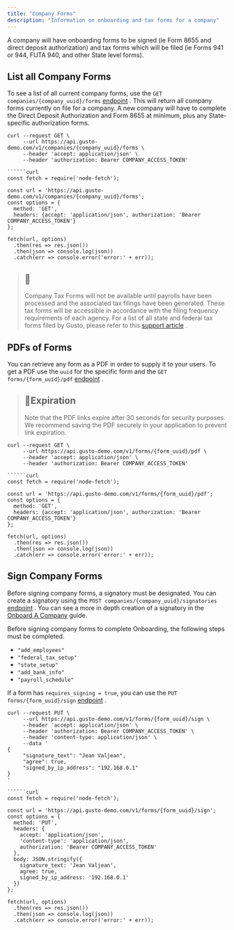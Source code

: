 ```yaml
---
title: "Company Forms"
description: "Information on onboarding and tax forms for a company"
---
```

A company will have onboarding forms to be signed (ie Form 8655 and direct deposit authorization) and tax forms which will be filed (ie Forms 941 or 944, FUTA 940, and other State level forms).

## List all Company Forms

To see a list of all current company forms, use the `GET companies/{company_uuid}/forms` [endpoint](/embedded-payroll/reference/get-v1-company-forms)
. This will return all company forms currently on file for a company. A new company will have to complete the Direct Deposit Authorization and Form 8655 at minimum, plus any State-specific authorization forms.

```curl
curl --request GET \
     --url https://api.gusto-demo.com/v1/companies/{company_uuid}/forms \
     --header 'accept: application/json' \
     --header 'authorization: Bearer COMPANY_ACCESS_TOKEN'

``````curl
const fetch = require('node-fetch');

const url = 'https://api.gusto-demo.com/v1/companies/{company_uuid}/forms';
const options = {
  method: 'GET',
  headers: {accept: 'application/json', authorization: 'Bearer COMPANY_ACCESS_TOKEN'}
};

fetch(url, options)
  .then(res => res.json())
  .then(json => console.log(json))
  .catch(err => console.error('error:' + err));

```

> ## 📘
> 
> Company Tax Forms will not be available until payrolls have been processed and the associated tax filings have been generated. These tax forms will be accessible in accordance with the filing frequency requirements of each agency. For a list of all state and federal tax forms filed by Gusto, please refer to this [support article](https://support.gusto.com/article/106622058100000/Federal-and-state-taxes-and-forms-filed-by-gusto)
> .

## PDFs of Forms

You can retrieve any form as a PDF in order to supply it to your users. To get a PDF use the `uuid` for the specific form and the `GET forms/{form_uuid}/pdf` [endpoint](/embedded-payroll/reference/get-v1-company-form-pdf)
.

> ## 📘Expiration
> 
> Note that the PDF links expire after 30 seconds for security purposes. We recommend saving the PDF securely in your application to prevent link expiration.

```curl
curl --request GET \
     --url https://api.gusto-demo.com/v1/forms/{form_uuid}/pdf \
     --header 'accept: application/json' \
     --header 'authorization: Bearer COMPANY_ACCESS_TOKEN'

``````curl
const fetch = require('node-fetch');

const url = 'https://api.gusto-demo.com/v1/forms/{form_uuid}/pdf';
const options = {
  method: 'GET',
  headers: {accept: 'application/json', authorization: 'Bearer COMPANY_ACCESS_TOKEN'}
};

fetch(url, options)
  .then(res => res.json())
  .then(json => console.log(json))
  .catch(err => console.error('error:' + err));

```

## Sign Company Forms

Before signing company forms, a signatory must be designated. You can create a signatory using the `POST companies/{company_uuid}/signatories` [endpoint](/embedded-payroll/reference/post-v1-company-signatories)
. You can see a more in depth creation of a signatory in the [Onboard A Company](/embedded-payroll/docs/onboard-a-company#11-add-a-signatory-optional)
 guide.

Before signing company forms to complete Onboarding, the following steps must be completed.

*   `"add_employees"`
*   `"federal_tax_setup"`
*   `"state_setup"`
*   `"add_bank_info"`
*   `"payroll_schedule"`

If a form has `requires_signing = true`, you can use the `PUT forms/{form_uuid}/sign` [endpoint](/embedded-payroll/reference/put-v1-company-form-sign)
.

```curl
curl --request PUT \
     --url https://api.gusto-demo.com/v1/forms/{form_uuid}/sign \
     --header 'accept: application/json' \
     --header 'authorization: Bearer COMPANY_ACCESS_TOKEN' \
     --header 'content-type: application/json' \
     --data '
{
     "signature_text": "Jean Valjean",
     "agree": true,
     "signed_by_ip_address": "192.168.0.1"
}
'

``````curl
const fetch = require('node-fetch');

const url = 'https://api.gusto-demo.com/v1/forms/{form_uuid}/sign';
const options = {
  method: 'PUT',
  headers: {
    accept: 'application/json',
    'content-type': 'application/json',
    authorization: 'Bearer COMPANY_ACCESS_TOKEN'
  },
  body: JSON.stringify({
    signature_text: 'Jean Valjean',
    agree: true,
    signed_by_ip_address: '192.168.0.1'
  })
};

fetch(url, options)
  .then(res => res.json())
  .then(json => console.log(json))
  .catch(err => console.error('error:' + err));

```

